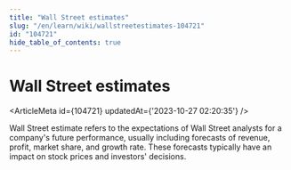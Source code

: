 ```yaml
---
title: "Wall Street estimates"
slug: "/en/learn/wiki/wallstreetestimates-104721"
id: "104721"
hide_table_of_contents: true
---
```



# Wall Street estimates

<ArticleMeta id={104721} updatedAt={'2023-10-27 02:20:35'} />
<div className='border-solid border-b border-t-0 my-4 border-[var(--ifm-color-gray-300)]' />

Wall Street estimate refers to the expectations of Wall Street analysts for a company's future performance, usually including forecasts of revenue, profit, market share, and growth rate. These forecasts typically have an impact on stock prices and investors' decisions.
